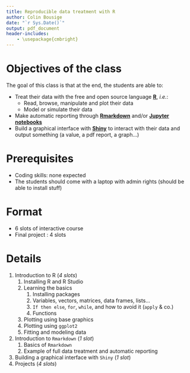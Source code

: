 ```yaml
---
title: Reproducible data treatment with R
author: Colin Bousige
date: "`r Sys.Date()`"
output: pdf_document
header-includes: 
    - \usepackage{cmbright}
---
```


# Objectives of the class

The goal of this class is that at the end, the students are able to:

- Treat their data with the free and open source language **[R](https://www.r-project.org/)**, *i.e.*:
    + Read, browse, manipulate and plot their data
    + Model or simulate their data
- Make automatic reporting through **[Rmarkdown](https://rmarkdown.rstudio.com/)** and/or **[Jupyter notebooks](https://jupyter.org/)**
- Build a graphical interface with **[Shiny](https://shiny.rstudio.com/)** to interact with their data and output something (a value, a pdf report, a graph...)


# Prerequisites

- Coding skills: none expected
- The students should come with a laptop with admin rights (should be able to install stuff)

# Format

- 6 slots of interactive course
- Final project : 4 slots

# Details

1. Introduction to R (*4 slots*)
    1. Installing R and R Studio
    1. Learning the basics
        1. Installing packages
        1. Variables, vectors, matrices, data frames, lists...
        1. `If then else`, `for`, `while`, and how to avoid it (`apply` & co.)
        1. Functions
    1. Plotting using base graphics
    1. Plotting using `ggplot2`
    1. Fitting and modeling data
2. Introduction to `Rmarkdown` (*1 slot*)
    1. Basics of `Rmarkdown`
    2. Example of full data treatment and automatic reporting
3. Building a graphical interface with `Shiny` (*1 slot*)
4. Projects (*4 slots*)